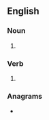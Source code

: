 ==English==

===Noun===
{{head|en|noun plural form}}

# {{plural of|squire|lang=en}}

===Verb===
{{head|en|verb form}}

# {{en-third-person singular of|squire}}

===Anagrams===
* {{anagrams|en|a=eiqrssu|Squiers|risques|squiers}}